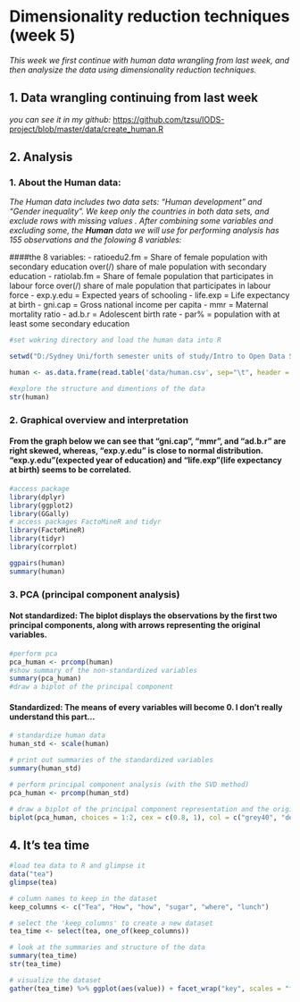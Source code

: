 # Dimensionality reduction techniques (week 5)

*This week we first continue with human data wrangling from last week, and then analysize the data using dimensionality reduction techniques.*


## 1. Data wrangling continuing from last week
*you can see it in my github:*
<https://github.com/tzsu/IODS-project/blob/master/data/create_human.R>

## 2. Analysis 

### 1. About the Human data: 
*The Human data includes two data sets: "Human development" and "Gender inequality". We keep only the countries in both data sets, and exclude rows with missing values . After combining some variables and excluding some, the **Human** data we will use for performing analysis has 155 observations and the folowing 8 variables:*

####the 8 variables:
- ratioedu2.fm = Share of female population with secondary education over(/) share of male population with secondary education
- ratiolab.fm = Share of female population that participates in labour force over(/) share of male population that participates in labour force
- exp.y.edu = Expected years of schooling
- life.exp = Life expectancy at birth
- gni.cap = Gross national income per capita
- mmr = Maternal mortality ratio
- ad.b.r = Adolescent birth rate
- par% = population with at least some secondary education


```r
#set wokring directory and load the human data into R

setwd("D:/Sydney Uni/forth semester units of study/Intro to Open Data Science/IODS-project")

human <- as.data.frame(read.table('data/human.csv', sep="\t", header = TRUE))
```

```r
#explore the structure and dimentions of the data
str(human)
```

### 2. Graphical overview and interpretation

#### From the graph below we can see that "gni.cap", "mmr", and "ad.b.r" are right skewed, whereas, "exp.y.edu" is close to normal distribution. "exp.y.edu"(expected year of education) and "life.exp"(life expectancy at birth) seems to be correlated.

```r
#access package
library(dplyr)
library(ggplot2)
library(GGally)
# access packages FactoMineR and tidyr
library(FactoMineR)
library(tidyr)
library(corrplot)
```

```r
ggpairs(human)
summary(human)
```

### 3. PCA (principal component analysis) 

#### **Not standardized**: The biplot displays the observations by the first two principal components, along with arrows representing the original variables.

```r
#perform pca
pca_human <- prcomp(human)
#show summary of the non-standardized variables
summary(pca_human)
#draw a biplot of the principal component
```

#### **Standardized**: The means of every variables will become 0. I don't really understand this part...

```r
# standardize human data
human_std <- scale(human)

# print out summaries of the standardized variables
summary(human_std)

# perform principal component analysis (with the SVD method)
pca_human <- prcomp(human_std)

# draw a biplot of the principal component representation and the original variables
biplot(pca_human, choices = 1:2, cex = c(0.8, 1), col = c("grey40", "deeppink2"))
```

## 4. It's tea time

```r

#load tea data to R and glimpse it
data("tea")
glimpse(tea)

# column names to keep in the dataset
keep_columns <- c("Tea", "How", "how", "sugar", "where", "lunch")

# select the 'keep_columns' to create a new dataset
tea_time <- select(tea, one_of(keep_columns))

# look at the summaries and structure of the data
summary(tea_time)
str(tea_time)

# visualize the dataset
gather(tea_time) %>% ggplot(aes(value)) + facet_wrap("key", scales = "free") + geom_bar() + theme(axis.text.x = element_text(angle = 45, hjust = 1, size = 8))
```
